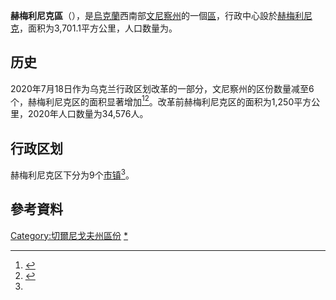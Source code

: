 {{Infobox settlement
| name                    = 赫梅利尼克区
| native_name             = Хмільницький район
| native_name_lang        = uk
| settlement_type         = [[区_(乌克兰)|区]]
| image_skyline           = 
| image_caption           = 
| image_flag              = Flag of Khmilnyk Raion new.png
| flag_size               = 115px
| image_shield            = Coat of arms of Khmilnyk Raion new.png
| shield_size             = 65px
| image_map               = Chmelnikskiy rayon 2020.png
| map_caption             = 赫梅利尼克区在文尼察州的位置
| subdivision_type        = [[世界政區索引|国家]]
| subdivision_name        = {{UKR}}
| subdivision_type1       = [[州_(烏克蘭)|州]]
| subdivision_name1       = [[文尼察州|文尼察州]]
| established_title       = 建立
| established_date        = 1923年
| seat_type               = 行政中心
| seat                    = [[赫梅利尼克|赫梅利尼克]]
| parts_type              = 辖区
| parts_style             = coll
| parts                   = 9个[[烏克蘭市鎮|市镇]]<ref name="Ostapenko">{{Cite book |url=https://www.minregion.gov.ua/wp-content/uploads/2020/10/atlas_novogo_atu_2020.pdf |date=2020 |publisher=Міністерство розвитку громад та територій України; Товариство дослідників України |editor-last=Остапенко |editor-first=Павло |edition=2nd |location=Київ |language=uk |script-title=uk:Атлас адміністративно-територіального устрою України: Новий районний поділ та територіальні громади: 2020}}</ref>
| p1                      =
| government_footnotes    = 
| leader_party            = 
| leader_title            = 
| leader_name             = 
| unit_pref               = Metric
| area_footnotes          = 
| area_note               = 
| area_total_km2          = 3,701.1
| population_as_of        = 2021年
| population_footnotes    = <ref name="ua2021estimate"/>
| population_total        = 183,913
| population_density_km2  = auto
| population_note         = 
| timezone1               = 
| utc_offset1             = 
| timezone1_DST           = 
| utc_offset1_DST         = 
| postal_code_type        = 邮政编码
| postal_code             = 
| area_code_type          = 
| area_code               = 
| iso_code                = 
| website                 = 
| footnotes               = 
}}
'''赫梅利尼克區'''（{{lang-uk|Хмільницький район}}），是[[烏克蘭|烏克蘭]]西南部[[文尼察州|文尼察州]]的一個[[区_(乌克兰)|區]]，行政中心設於[[赫梅利尼克|赫梅利尼克]]，面积为3,701.1平方公里，人口数量为{{Ua-pop-est2021|183,913人}}。

== 历史 ==
{{Stack|[[File:Khmilnitskyi-Vin-Raion.png|thumb]]}}
2020年7月18日作为乌克兰行政区划改革的一部分，文尼察州的区份数量减至6个，赫梅利尼克区的面积显著增加<ref>{{Cite news |date=2020-07-18 |title=Про утворення та ліквідацію районів. Постанова Верховної Ради України № 807-ІХ. |language=uk |url=http://www.golos.com.ua/article/333466 |access-date=2020-10-03 |website=Голос України}}</ref><ref name="2020_reform_maps">{{Cite web |date=2020-07-17 |title=Нові райони: карти + склад |url=https://www.minregion.gov.ua/press/news/novi-rajony-karty-sklad/ |access-date=2022-04-15 |language=uk |website=Міністерство розвитку громад та територій України}}</ref>。改革前赫梅利尼克区的面积为1,250平方公里，2020年人口数量为34,576人。

== 行政区划 ==
赫梅利尼克区下分为9个[[烏克蘭市鎮|市镇]]<ref name="Ostapenko"/>。

==參考資料==
{{Reflist}}

{{文尼察州行政区划}}

{{DEFAULTSORT:Хмільницький район}}
[[Category:切爾尼戈夫州區份|Category:切爾尼戈夫州區份]]
[[Category:赫梅利尼克區|*]]